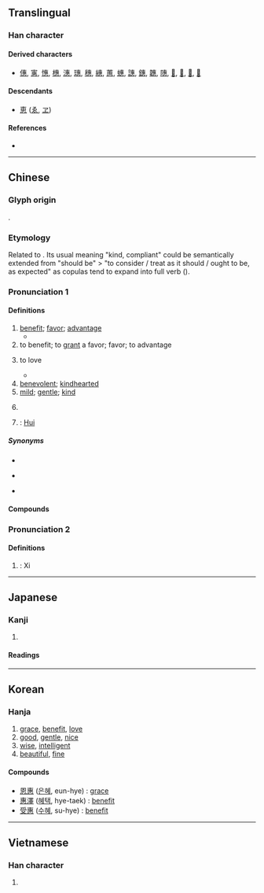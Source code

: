 {{also|恵}}
{{character info}}
==Translingual==
{{ja-forms|[[恵]]|惠|惠}}

===Han character===
{{Han char|rn=61|rad=心|as=08|sn=12|four=50333|canj=JIP}}

====Derived characters====
* [[僡]], [[寭]], [[憓]], [[橞]], [[潓]], [[璤]], [[穗]], [[繐]], [[蕙]], [[蟪]], [[譓]], [[鏸]], [[韢]], [[䧥]], [[𠦽]], [[𠽡]], [[𢴥]], [[𪒜]]

====Descendants====
* [[恵]] ([[ゑ]], [[ヱ]])

====References====
* {{Han ref|kx=0391.190|dkj=10822|dj=0724.050|hdz=42309.100|uh=60E0|ud=24800|bh=B466|bd=46182}}

----

==Chinese==
{{zh-forms|alt=僡,恵,𠅤,𢞯,𢡘,𢥁,𢞨,𦻇,𢠞,𦣽,㥣}}

===Glyph origin===
{{Han etym}}
{{Han compound|叀|心|t2=heart|ls=ic}}.

===Etymology===
Related to {{och-l|唯|id=1|to be}}. Its usual meaning "kind, compliant" could be semantically extended from "should be" > "to consider / treat as it should / ought to be, as expected" as copulas tend to expand into full verb ({{zh-ref|Schuessler, 2007}}).

===Pronunciation 1===
{{zh-pron
|m=huì
|m-s=
|c=wai6
|c-t=fi5
|g=
|h=pfs=fi;gd=fi4
|j=
|mb=hṳ̄
|md=hiê
|mn=hūi/xm:hōe
|mn-t=hui6
|w=3hhue
|x=
|mc=y
|oc=y
|cat=n
}}

====Definitions====
{{zh-hanzi}}

# [[benefit]]; [[favor]]; [[advantage]]
#* {{zh-x|子曰：「君子 懷 德，小人 懷 土；君子 懷 刑，小人 懷 惠。」|The Master said: "The gentleman thinks of virtue; the villain thinks of comfort. The gentleman thinks of the sanctions of law; the villain thinks of '''favors''' which he may receive."|ref=Lunyu}}
# to benefit; to [[grant]] a favor; favor; to advantage
# {{lb|zh|obsolete}} to love
#* {{zh-x|惠 而 好 我|(Whoever) '''loves''' and cherishes me|CL|ref=Shijing}}
# [[benevolent]]; [[kindhearted]]
# [[mild]]; [[gentle]]; [[kind]]
# {{lb|zh|polite}} {{n-g|used as a form of compliment}}
#: {{zh-x|惠顧|your patronage}}
# {{surname|zh}}: [[Hui]]

=====Synonyms=====
* {{s|benefit}}
{{zh-syn-saurus|益處}}
* {{s|benevolent}}
{{zh-syn-saurus|善良}}
* {{s|mild}}
{{zh-syn-saurus|柔順}}

====Compounds====
{{zh-der|不夷不惠|不惠|互惠|互惠原則|互惠關稅|仁惠|優惠|優惠待遇|優惠關稅|受惠|口惠|嘉惠|夷惠|好施小惠|好行小惠|察惠|實惠|小恩小惠|小惠|布德施惠|平等互惠|廣惠倉|德惠|恩惠|惠及|惠士奇|惠子|惠子知我|惠存|惠安縣|惠崇|惠州之役|惠帳|惠恤|惠政|惠施|惠施五車|惠棟|惠澤|惠然|惠然肯來|惠特曼|惠綏|惠而不費|惠聲|惠育|惠臨|惠賜|惠贈|惠連|惠鈔|惠鑒|惠陽縣|惠音|惠顧|惠風|惠黠|施惠|晉惠帝|李惠堂|柳下惠|梁惠王|楊惠之|淫惠|渥惠|澆瓜之惠|濟惠|特惠|特惠制度|特惠待遇|特惠關稅|甘棠之惠|福惠雙修|秀外惠中|私恩小惠|聖惠方|見惠|謝惠連|辯惠|銘謝惠顧|駿惠|惠州|通惠|惠東}}

===Pronunciation 2===
{{zh-pron
|cat=pn
}}

====Definitions====
{{zh-hanzi}}

# {{lb|zh|Shaanxi dialect}} {{surname|zh}}: Xi

----

==Japanese==
{{ja-kanji forms|恵|惠}}

===Kanji===
{{ja-kanji|grade=|rs=心08|shin=恵}}

# {{rfdef|ja|sort=心08}}

====Readings====
{{ja-readings
|goon=え<ゑ
|kanon=けい<けい<くゑい
|kun=めぐみ-, めぐ-む
|nanori=あい, あや, け, さと, さとし, しげ, しげる, へい, み, めぐる, やす}}

----

==Korean==

===Hanja===
{{ko-hanja|은혜|혜}}

# [[grace]], [[benefit]], [[love]]
# [[good]], [[gentle]], [[nice]]
# [[wise]], [[intelligent]]
# [[beautiful]], [[fine]]

====Compounds====
* [[恩惠]] ([[은혜]], eun-hye) : [[grace]]
* [[惠澤]] ([[혜택]], hye-taek) : [[benefit]]
* [[受惠]] ([[수혜]], su-hye) : [[benefit]]

----

==Vietnamese==

===Han character===
{{vi-readings|reading=huệ|rs=心08}}

# {{rfdef|vi|sort=心08}}